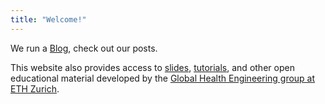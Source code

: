 ```yaml
---
title: "Welcome!"
---
```


We run a [Blog](blog/), check out our posts. 

This website also provides access to [slides](slides/), [tutorials](tutorials/), and other open educational material developed by the [Global Health Engineering group at ETH Zurich](https://ghe.ethz.ch/). 